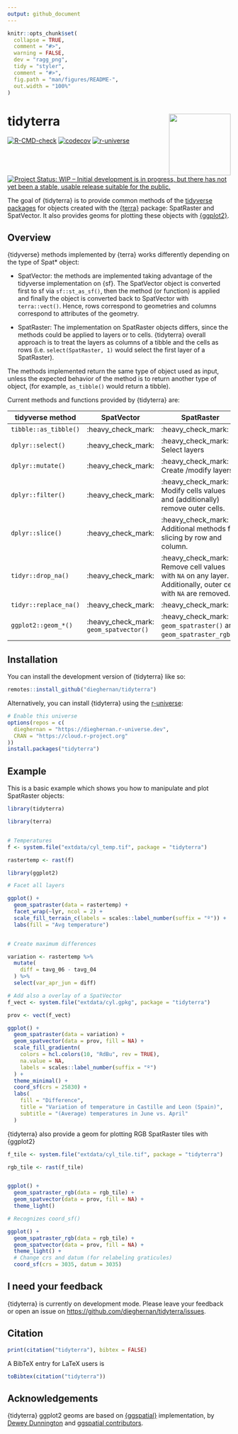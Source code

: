 ```yaml
---
output: github_document
---
```


<!-- README.md is generated from README.Rmd. Please edit that file -->

```r
knitr::opts_chunk$set(
  collapse = TRUE,
  comment = "#>",
  warning = FALSE,
  dev = "ragg_png",
  tidy = "styler",
  comment = "#>",
  fig.path = "man/figures/README-",
  out.width = "100%"
)
```

# tidyterra <a href="https://dieghernan.github.io/tidyterra/"><img src="man/figures/logo.png" align="right" height="139"/></a>

<!-- badges: start -->
[![R-CMD-check](https://github.com/dieghernan/tidyterra/actions/workflows/check-full.yaml/badge.svg)](https://github.com/dieghernan/tidyterra/actions/workflows/check-full.yaml)
[![codecov](https://codecov.io/gh/dieghernan/tidyterra/branch/main/graph/badge.svg?token=blvDmRjcfb)](https://app.codecov.io/gh/dieghernan/tidyterra)
[![r-universe](https://dieghernan.r-universe.dev/badges/tidyterra)](https://dieghernan.r-universe.dev/)
[![Project Status: WIP – Initial development is in progress, but there has not yet been a stable, usable release suitable for the public.](https://www.repostatus.org/badges/latest/wip.svg)](https://www.repostatus.org/#wip)


<!-- badges: end -->

The goal of {tidyterra} is to provide common methods of the [tidyverse
packages](https://www.tidyverse.org/packages/) for objects created with the
[{terra}](https://CRAN.R-project.org/package=terra) package: SpatRaster and
SpatVector. It also provides geoms for plotting these objects with
[{ggplot2}](https://ggplot2.tidyverse.org/).

## Overview

{tidyverse} methods implemented by {terra} works differently depending on the
type of Spat\* object:

-   SpatVector: the methods are implemented taking advantage of the tidyverse
    implementation on {sf}. The SpatVector object is converted first to sf via
    `sf::st_as_sf()`, then the method (or function) is applied and finally the
    object is converted back to SpatVector with `terra::vect()`. Hence, rows
    correspond to geometries and columns correspond to attributes of the
    geometry.

-   SpatRaster: The implementation on SpatRaster objects differs, since the
    methods could be applied to layers or to cells. {tidyterra} overall approach
    is to treat the layers as columns of a tibble and the cells as rows (i.e.
    `select(SpatRaster, 1)` would select the first layer of a SpatRaster).

The methods implemented return the same type of object used as input, unless the
expected behavior of the method is to return another type of object, (for
example, `as_tibble()` would return a tibble).

Current methods and functions provided by {tidyterra} are:

| tidyverse method      | SpatVector                             | SpatRaster                                                                                                     |
|-----------------------|----------------------------------------|----------------------------------------------------------------------------------------------------------------|
| `tibble::as_tibble()` | :heavy_check_mark:                     | :heavy_check_mark:                                                                                             |
| `dplyr::select()`     | :heavy_check_mark:                     | :heavy_check_mark: Select layers                                                                               |
| `dplyr::mutate()`     | :heavy_check_mark:                     | :heavy_check_mark: Create /modify layers                                                                       |
| `dplyr::filter()`     | :heavy_check_mark:                     | :heavy_check_mark: Modify cells values and (additionally) remove outer cells.                                  |
| `dplyr::slice()`      | :heavy_check_mark:                     | :heavy_check_mark: Additional methods for slicing by row and column.                                           |
| `tidyr::drop_na()`    | :heavy_check_mark:                     | :heavy_check_mark: Remove cell values with `NA` on any layer. Additionally, outer cells with `NA` are removed. |
| `tidyr::replace_na()` | :heavy_check_mark:                     | :heavy_check_mark:                                                                                             |
| `ggplot2::geom_*()`   | :heavy_check_mark: `geom_spatvector()` | :heavy_check_mark: `geom_spatraster()` and `geom_spatraster_rgb()`.                                            |

## Installation

You can install the development version of {tidyterra} like so:

```r

remotes::install_github("dieghernan/tidyterra")
```

Alternatively, you can install {tidyterra} using the
[r-universe](https://dieghernan.r-universe.dev/ui#builds):

```r
# Enable this universe
options(repos = c(
  dieghernan = "https://dieghernan.r-universe.dev",
  CRAN = "https://cloud.r-project.org"
))
install.packages("tidyterra")
```

## Example

This is a basic example which shows you how to manipulate and plot SpatRaster
objects:

```r
library(tidyterra)

library(terra)


# Temperatures
f <- system.file("extdata/cyl_temp.tif", package = "tidyterra")

rastertemp <- rast(f)

library(ggplot2)

# Facet all layers

ggplot() +
  geom_spatraster(data = rastertemp) +
  facet_wrap(~lyr, ncol = 2) +
  scale_fill_terrain_c(labels = scales::label_number(suffix = "º")) +
  labs(fill = "Avg temperature")


# Create maximum differences

variation <- rastertemp %>%
  mutate(
    diff = tavg_06 - tavg_04
  ) %>%
  select(var_apr_jun = diff)

# Add also a overlay of a SpatVector
f_vect <- system.file("extdata/cyl.gpkg", package = "tidyterra")

prov <- vect(f_vect)

ggplot() +
  geom_spatraster(data = variation) +
  geom_spatvector(data = prov, fill = NA) +
  scale_fill_gradientn(
    colors = hcl.colors(10, "RdBu", rev = TRUE),
    na.value = NA,
    labels = scales::label_number(suffix = "º")
  ) +
  theme_minimal() +
  coord_sf(crs = 25830) +
  labs(
    fill = "Difference",
    title = "Variation of temperature in Castille and Leon (Spain)",
    subtitle = "(Average) temperatures in June vs. April"
  )
```

{tidyterra} also provide a geom for plotting RGB SpatRaster tiles with {ggplot2}

```r

f_tile <- system.file("extdata/cyl_tile.tif", package = "tidyterra")

rgb_tile <- rast(f_tile)


ggplot() +
  geom_spatraster_rgb(data = rgb_tile) +
  geom_spatvector(data = prov, fill = NA) +
  theme_light()

# Recognizes coord_sf()

ggplot() +
  geom_spatraster_rgb(data = rgb_tile) +
  geom_spatvector(data = prov, fill = NA) +
  theme_light() +
  # Change crs and datum (for relabeling graticules)
  coord_sf(crs = 3035, datum = 3035)
```

## I need your feedback

{tidyterra} is currently on development mode. Please leave your feedback or open
an issue on <https://github.com/dieghernan/tidyterra/issues>.

## Citation

```r
print(citation("tidyterra"), bibtex = FALSE)
```

A BibTeX entry for LaTeX users is

```r
toBibtex(citation("tidyterra"))
```

## Acknowledgements

{tidyterra} ggplot2 geoms are based on
[{ggspatial}](https://github.com/paleolimbot/ggspatial) implementation, by
[Dewey Dunnington](https://github.com/paleolimbot) and [ggspatial
contributors](https://github.com/paleolimbot/ggspatial/graphs/contributors).
